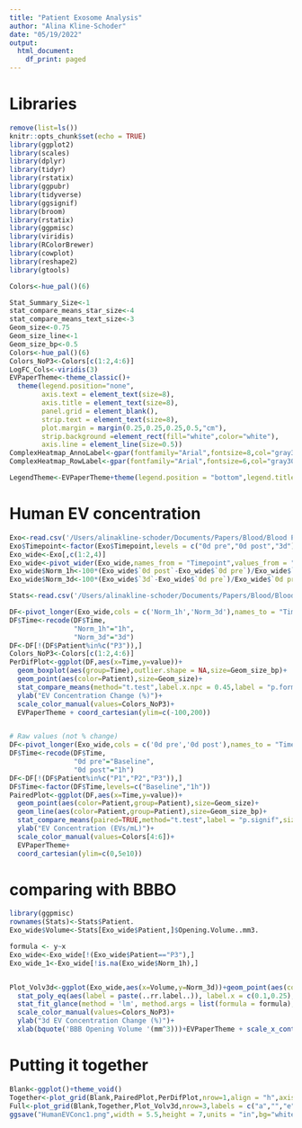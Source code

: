 ```yaml
---
title: "Patient Exosome Analysis"
author: "Alina Kline-Schoder"
date: "05/19/2022"
output:
  html_document:
    df_print: paged
---
```

# Libraries
```r
remove(list=ls())
knitr::opts_chunk$set(echo = TRUE)
library(ggplot2)
library(scales)
library(dplyr)
library(tidyr)
library(rstatix)
library(ggpubr)
library(tidyverse)
library(ggsignif)
library(broom)
library(rstatix)
library(ggpmisc)
library(viridis)
library(RColorBrewer)
library(cowplot)
library(reshape2)
library(gtools)

Colors<-hue_pal()(6)

Stat_Summary_Size<-1
stat_compare_means_star_size<-4
stat_compare_means_text_size<-3
Geom_size<-0.75
Geom_size_line<-1
Geom_size_bp<-0.5
Colors<-hue_pal()(6)
Colors_NoP3<-Colors[c(1:2,4:6)]
LogFC_Cols<-viridis(3)
EVPaperTheme<-theme_classic()+
  theme(legend.position="none",
        axis.text = element_text(size=8),
        axis.title = element_text(size=8),
        panel.grid = element_blank(),
        strip.text = element_text(size=8),
        plot.margin = margin(0.25,0.25,0.25,0.5,"cm"),
        strip.background =element_rect(fill="white",color="white"),
        axis.line = element_line(size=0.5))
ComplexHeatmap_AnnoLabel<-gpar(fontfamily="Arial",fontsize=8,col="gray30")
ComplexHeatmap_RowLabel<-gpar(fontfamily="Arial",fontsize=6,col="gray30")

LegendTheme<-EVPaperTheme+theme(legend.position = "bottom",legend.title = element_blank(),legend.key.size = unit(0.5,"mm"),legend.text = element_text(size=8))

```

# Human EV concentration 
```r
Exo<-read.csv('/Users/alinakline-schoder/Documents/Papers/Blood/Blood Paper/BloodPaper_FinalResults/Humans_FinalEVConcentration/Short-Table 1.csv')
Exo$Timepoint<-factor(Exo$Timepoint,levels = c("0d pre","0d post","3d"))
Exo_wide<-Exo[,c(1:2,4)]
Exo_wide<-pivot_wider(Exo_wide,names_from = "Timepoint",values_from = "Concentration")
Exo_wide$Norm_1h<-100*(Exo_wide$`0d post`-Exo_wide$`0d pre`)/Exo_wide$`0d pre`
Exo_wide$Norm_3d<-100*(Exo_wide$`3d`-Exo_wide$`0d pre`)/Exo_wide$`0d pre`

Stats<-read.csv('/Users/alinakline-schoder/Documents/Papers/Blood/Blood Paper/BloodPaper_FinalResults/Humans_FinalEVConcentration/PatientStats-Table 1.csv')

```

```r
DF<-pivot_longer(Exo_wide,cols = c('Norm_1h','Norm_3d'),names_to = "Time")
DF$Time<-recode(DF$Time,
                "Norm_1h"="1h",
                "Norm_3d"="3d")
DF<-DF[!(DF$Patient%in%c("P3")),]
Colors_NoP3<-Colors[c(1:2,4:6)]
PerDifPlot<-ggplot(DF,aes(x=Time,y=value))+
  geom_boxplot(aes(group=Time),outlier.shape = NA,size=Geom_size_bp)+
  geom_point(aes(color=Patient),size=Geom_size)+
  stat_compare_means(method="t.test",label.x.npc = 0.45,label = "p.format",size=stat_compare_means_text_size,label.y = 150)+
  ylab("EV Concentration Change (%)")+
  scale_color_manual(values=Colors_NoP3)+
  EVPaperTheme + coord_cartesian(ylim=c(-100,200))


# Raw values (not % change)
DF<-pivot_longer(Exo_wide,cols = c('0d pre','0d post'),names_to = "Time")
DF$Time<-recode(DF$Time,
                "0d pre"="Baseline",
                "0d post"="1h")
DF<-DF[!(DF$Patient%in%c("P1","P2","P3")),]
DF$Time<-factor(DF$Time,levels=c("Baseline","1h"))
PairedPlot<-ggplot(DF,aes(x=Time,y=value))+
  geom_point(aes(color=Patient,group=Patient),size=Geom_size)+
  geom_line(aes(color=Patient,group=Patient),size=Geom_size_bp)+
  stat_compare_means(paired=TRUE,method="t.test",label = "p.signif",size=stat_compare_means_star_size,label.x.npc = 0.45,label.y = 4e10)+
  ylab("EV Concentration (EVs/mL)")+
  scale_color_manual(values=Colors[4:6])+
  EVPaperTheme+
  coord_cartesian(ylim=c(0,5e10))
```

# comparing with BBBO
```r
library(ggpmisc)
rownames(Stats)<-Stats$Patient.
Exo_wide$Volume<-Stats[Exo_wide$Patient,]$Opening.Volume..mm3.

formula <- y~x
Exo_wide<-Exo_wide[!(Exo_wide$Patient=="P3"),]
Exo_wide_1<-Exo_wide[!is.na(Exo_wide$Norm_1h),]


Plot_Volv3d<-ggplot(Exo_wide,aes(x=Volume,y=Norm_3d))+geom_point(aes(color=Patient,group=Patient),size=Geom_size)+geom_smooth(method="lm",se=FALSE,color="gray",size=Geom_size_bp,fullrange=TRUE) + 
  stat_poly_eq(aes(label = paste(..rr.label..)), label.x = c(0.1,0.25), label.y = 0.95, formula = formula, parse = TRUE, size = stat_compare_means_text_size) + 
  stat_fit_glance(method = 'lm', method.args = list(formula = formula),geom = 'text_npc', aes(label = paste("P = ", signif(..p.value.., digits = 2), sep = "")),label.x = c(0.1,0.25), label.y = 0.75, size = stat_compare_means_text_size)+
  scale_color_manual(values=Colors_NoP3)+
  ylab("3d EV Concentration Change (%)")+
  xlab(bquote('BBB Opening Volume '(mm^3)))+EVPaperTheme + scale_x_continuous(limits=c(0,1500))
```


# Putting it together
```r
Blank<-ggplot()+theme_void()
Together<-plot_grid(Blank,PairedPlot,PerDifPlot,nrow=1,align = "h",axis = "tb",labels = c("b","c","d"),rel_widths = c(0.75,1,1))
Full<-plot_grid(Blank,Together,Plot_Volv3d,nrow=3,labels = c("a","","e"),rel_heights = c(1,1,1))
ggsave("HumanEVConc1.png",width = 5.5,height = 7,units = "in",bg="white")

```
